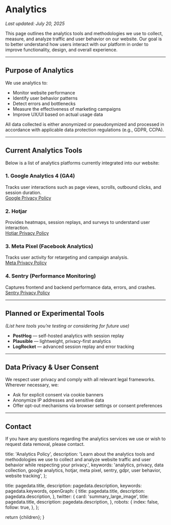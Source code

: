 
# Analytics

_Last updated: July 20, 2025_

This page outlines the analytics tools and methodologies we use to collect, measure, and analyze traffic and user behavior on our website. Our goal is to better understand how users interact with our platform in order to improve functionality, design, and overall experience.

---

## Purpose of Analytics

We use analytics to:

- Monitor website performance
- Identify user behavior patterns
- Detect errors and bottlenecks
- Measure the effectiveness of marketing campaigns
- Improve UX/UI based on actual usage data

All data collected is either anonymized or pseudonymized and processed in accordance with applicable data protection regulations (e.g., GDPR, CCPA).

---

## Current Analytics Tools

Below is a list of analytics platforms currently integrated into our website:

### **1. Google Analytics 4 (GA4)**

Tracks user interactions such as page views, scrolls, outbound clicks, and session duration.  
[Google Privacy Policy](https://policies.google.com/privacy)

### **2. Hotjar**

Provides heatmaps, session replays, and surveys to understand user interaction.  
[Hotjar Privacy Policy](https://www.hotjar.com/legal/policies/privacy/)

### **3. Meta Pixel (Facebook Analytics)**

Tracks user activity for retargeting and campaign analysis.  
[Meta Privacy Policy](https://www.facebook.com/policy.php)

### **4. Sentry (Performance Monitoring)**

Captures frontend and backend performance data, errors, and crashes.  
[Sentry Privacy Policy](https://sentry.io/privacy/)

---

## Planned or Experimental Tools

_(List here tools you’re testing or considering for future use)_

- **PostHog** — self-hosted analytics with session replay
- **Plausible** — lightweight, privacy-first analytics
- **LogRocket** — advanced session replay and error tracking

---

## Data Privacy & User Consent

We respect user privacy and comply with all relevant legal frameworks. Wherever necessary, we:

- Ask for explicit consent via cookie banners
- Anonymize IP addresses and sensitive data
- Offer opt-out mechanisms via browser settings or consent preferences

---

## Contact

If you have any questions regarding the analytics services we use or wish to request data removal, please contact.

  title: 'Analytics Policy',
  description:
    'Learn about the analytics tools and methodologies we use to collect and analyze website traffic and user behavior while respecting your privacy.',
  keywords:
    'analytics, privacy, data collection, google analytics, hotjar, meta pixel, sentry, gdpr, user behavior, website tracking',
};

  title: pagedata.title,
  description: pagedata.description,
  keywords: pagedata.keywords,
  openGraph: {
    title: pagedata.title,
    description: pagedata.description,
  },
  twitter: {
    card: 'summary_large_image',
    title: pagedata.title,
    description: pagedata.description,
  },
  robots: {
    index: false,
    follow: true,
  },
};

  return <MdxLayout>{children}</MdxLayout>;
}

